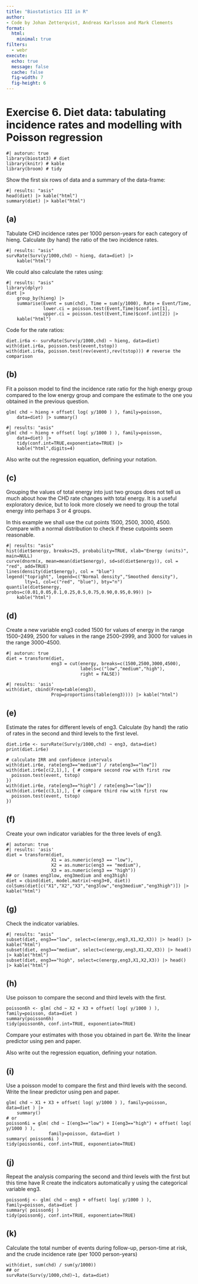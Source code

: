 ```yaml
---
title: "Biostatistics III in R"
author:
- Code by Johan Zetterqvist, Andreas Karlsson and Mark Clements
format:
  html:
    minimal: true
filters:
  - webr
execute:
  echo: true
  message: false
  cache: false
  fig-width: 7
  fig-height: 6
---
```


# Exercise 6. Diet data: tabulating incidence rates and modelling with Poisson regression

```webr-r
#| autorun: true
library(biostat3) # diet
library(knitr) # kable
library(broom) # tidy
```

Show the first six rows of data and a summary of the data-frame:

```webr-r
#| results: "asis"
head(diet) |> kable("html")
summary(diet) |> kable("html")
```

## (a) ##
Tabulate CHD incidence rates per 1000 person-years for each category of hieng. Calculate (by hand) the ratio of the two incidence rates.

```webr-r
#| results: "asis"
survRate(Surv(y/1000,chd) ~ hieng, data=diet) |>
    kable("html")
```

We could also calculate the rates using:

```webr-r
#| results: "asis"
library(dplyr)
diet |>
    group_by(hieng) |>
    summarise(Event = sum(chd), Time = sum(y/1000), Rate = Event/Time,
              lower.ci = poisson.test(Event,Time)$conf.int[1],
              upper.ci = poisson.test(Event,Time)$conf.int[2]) |>
    kable("html")
```

Code for the rate ratios:

```webr-r
diet.ir6a <- survRate(Surv(y/1000,chd) ~ hieng, data=diet)
with(diet.ir6a, poisson.test(event,tstop))
with(diet.ir6a, poisson.test(rev(event),rev(tstop))) # reverse the comparison
```


## (b) ##
Fit a poisson model to find the incidence rate ratio for the high energy group compared to the low energy group and compare the estimate to the one you obtained in the previous question.

```webr-r
glm( chd ~ hieng + offset( log( y/1000 ) ), family=poisson,
    data=diet) |> summary()
```

```webr-r
#| results: "asis"
glm( chd ~ hieng + offset( log( y/1000 ) ), family=poisson,
    data=diet) |>
    tidy(conf.int=TRUE,exponentiate=TRUE) |>
    kable("html",digits=4)
```

Also write out the regression equation, defining your notation.

## (c) ##
Grouping the values of total energy into just two groups does not tell us much about how the CHD rate changes with total energy. It is a useful exploratory device, but to look more closely we need to group the total energy into perhaps 3 or 4 groups.

In this example we shall use the cut points 1500, 2500, 3000, 4500. Compare with a normal distribution to check if these cutpoints seem reasonable.

```webr-r
#| results: "asis"
hist(diet$energy, breaks=25, probability=TRUE, xlab="Energy (units)", main=NULL)
curve(dnorm(x, mean=mean(diet$energy), sd=sd(diet$energy)), col = "red", add=TRUE)
lines(density(diet$energy), col = "blue")
legend("topright", legend=c("Normal density","Smoothed density"),
       lty=1, col=c("red", "blue"), bty="n")
quantile(diet$energy, probs=c(0.01,0.05,0.1,0.25,0.5,0.75,0.90,0.95,0.99)) |>
    kable("html")
```

## (d) ##

Create a new variable eng3 coded 1500 for values of energy in the range 1500–2499, 2500 for values in the range 2500–2999, and 3000 for values in the range 3000–4500.

```webr-r
#| autorun: true
diet = transform(diet,
                 eng3 = cut(energy, breaks=c(1500,2500,3000,4500),
                            labels=c("low","medium","high"), 
                            right = FALSE))
```

```webr-r
#| results: 'asis'
with(diet, cbind(Freq=table(eng3),
                 Prop=proportions(table(eng3)))) |> kable("html")
```


## (e) ##

 Estimate the rates for different levels of eng3. Calculate (by hand) the ratio of rates in the second and third levels to the first level.


```webr-r
diet.ir6e <- survRate(Surv(y/1000,chd) ~ eng3, data=diet)
print(diet.ir6e)

# calculate IRR and confidence intervals
with(diet.ir6e, rate[eng3=="medium"] / rate[eng3=="low"])
with(diet.ir6e[c(2,1),], { # compare second row with first row
  poisson.test(event, tstop)
})
with(diet.ir6e, rate[eng3=="high"] / rate[eng3=="low"])
with(diet.ir6e[c(3,1),], { # compare third row with first row
  poisson.test(event, tstop)
})
```

## (f) ##

 Create your own indicator variables for the three levels of eng3.


```webr-r
#| autorun: true
#| results: 'asis'
diet = transform(diet, 
                 X1 = as.numeric(eng3 == "low"),
                 X2 = as.numeric(eng3 == "medium"),
                 X3 = as.numeric(eng3 == "high"))
## or (names eng3low, eng3medium and eng3high)
diet = cbind(diet, model.matrix(~eng3+0, diet))
colSums(diet[c("X1","X2","X3","eng3low","eng3medium","eng3high")]) |> kable("html")
```

## (g) ##

 Check the indicator variables.

```webr-r
#| results: "asis"
subset(diet, eng3=="low", select=c(energy,eng3,X1,X2,X3)) |> head() |> kable("html")
subset(diet, eng3=="medium", select=c(energy,eng3,X1,X2,X3)) |> head() |> kable("html")
subset(diet, eng3=="high", select=c(energy,eng3,X1,X2,X3)) |> head() |> kable("html")
```

## (h) ##

 Use poisson to compare the second and third levels with the first.

```webr-r
poisson6h <- glm( chd ~ X2 + X3 + offset( log( y/1000 ) ), family=poisson, data=diet )
summary(poisson6h)
tidy(poisson6h, conf.int=TRUE, exponentiate=TRUE)
```

Compare your estimates with those you obtained in part 6e. Write the linear predictor using pen and paper.

Also write out the regression equation, defining your notation.

## (i) ##

 Use a poisson model to compare the first and third levels with the second. Write the linear predictor using pen and paper.

```webr-r
glm( chd ~ X1 + X3 + offset( log( y/1000 ) ), family=poisson, data=diet ) |>
    summary()
# or 
poisson6i = glm( chd ~ I(eng3=="low") + I(eng3=="high") + offset( log( y/1000 ) ),
                family=poisson, data=diet )
summary( poisson6i )
tidy(poisson6i, conf.int=TRUE, exponentiate=TRUE)
```

## (j) ##

 Repeat the analysis comparing the second and third levels with the first but this time have R create the indicators automatically y using the categorical variable eng3.


```webr-r
poisson6j <- glm( chd ~ eng3 + offset( log( y/1000 ) ), family=poisson, data=diet )
summary( poisson6j )
tidy(poisson6j, conf.int=TRUE, exponentiate=TRUE)
```

## (k) ##

 Calculate the total number of events during follow-up, person-time at risk, and the crude incidence rate (per 1000 person-years)

```webr-r
with(diet, sum(chd) / sum(y/1000))
## or
survRate(Surv(y/1000,chd)~1, data=diet)
```
